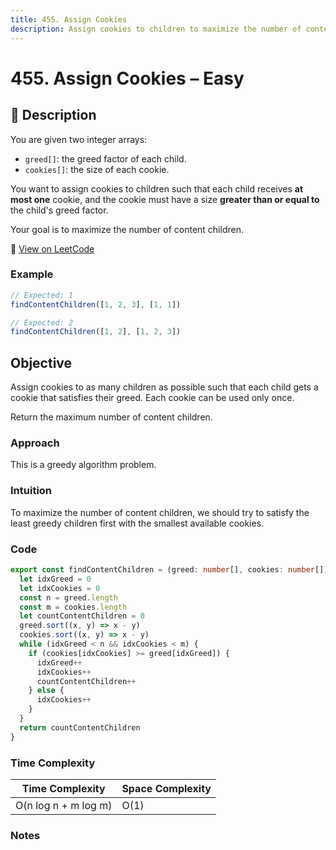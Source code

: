 ```yaml
---
title: 455. Assign Cookies
description: Assign cookies to children to maximize the number of content children.
---
```


# 455. Assign Cookies – Easy

## 🧾 Description

You are given two integer arrays:

- `greed[]`: the greed factor of each child.
- `cookies[]`: the size of each cookie.

You want to assign cookies to children such that each child receives **at most one** cookie, and the cookie must have a size **greater than or equal to** the child's greed factor.

Your goal is to maximize the number of content children.

🔗 [View on LeetCode](https://leetcode.com/problems/assign-cookies/)

### Example

```ts
// Expected: 1
findContentChildren([1, 2, 3], [1, 1])

// Expected: 2
findContentChildren([1, 2], [1, 2, 3])
```

## Objective

Assign cookies to as many children as possible such that each child gets a cookie that satisfies their greed. Each cookie can be used only once.

Return the maximum number of content children.

### Approach

This is a greedy algorithm problem.

### Intuition

To maximize the number of content children, we should try to satisfy the least greedy children first with the smallest available cookies.

### Code

```ts title="455. Assign Cookies"
export const findContentChildren = (greed: number[], cookies: number[]): number => {
  let idxGreed = 0
  let idxCookies = 0
  const n = greed.length
  const m = cookies.length
  let countContentChildren = 0
  greed.sort((x, y) => x - y)
  cookies.sort((x, y) => x - y)
  while (idxGreed < n && idxCookies < m) {
    if (cookies[idxCookies] >= greed[idxGreed]) {
      idxGreed++
      idxCookies++
      countContentChildren++
    } else {
      idxCookies++
    }
  }
  return countContentChildren
}
```

### Time Complexity

| Time Complexity      | Space Complexity |
| -------------------- | ---------------- |
| O(n log n + m log m) | O(1)             |

### Notes
